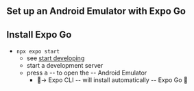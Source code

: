 
## Set up an Android Emulator with Expo Go

<AndroidStudioInstructions />
<AndroidEmulatorInstructions />

## Install Expo Go

* `npx expo start`
  * see [start developing](/get-started/start-developing)
  * start a development server
  * press <kbd>a</kbd> -- to open the -- Android Emulator
    * 👀-> Expo CLI -- will install automatically -- Expo Go 👀
